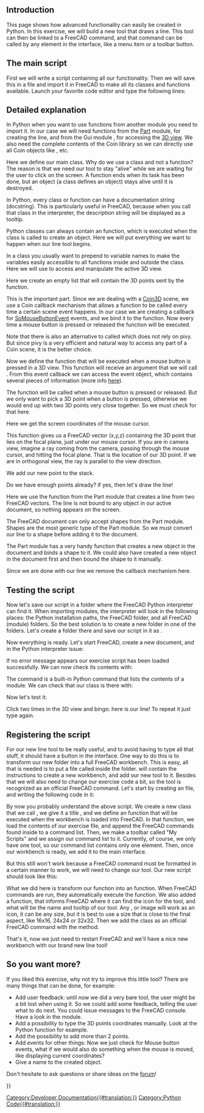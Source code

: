 <languages/>
<translate>

</translate>
{{TOCright}}
<translate>

==Introduction== <!--T:39-->

<!--T:1-->
This page shows how advanced functionality can easily be created in Python. In this exercise, we will build a new tool that draws a line. This tool can then be linked to a FreeCAD command, and that command can be called by any element in the interface, like a menu item or a toolbar button.

==The main script== <!--T:2-->

<!--T:40-->
First we will write a script containing all our functionality. Then we will save this in a file and import it in FreeCAD to make all its classes and functions available. Launch your favorite code editor and type the following lines:

</translate>
{{Code|code=
import FreeCADGui, Part
from pivy.coin import *

class line:

    """This class will create a line after the user clicked 2 points on the screen"""

    def __init__(self):
        self.view = FreeCADGui.ActiveDocument.ActiveView
        self.stack = []
        self.callback = self.view.addEventCallbackPivy(SoMouseButtonEvent.getClassTypeId(), self.getpoint)

    def getpoint(self, event_cb):
        event = event_cb.getEvent()
        if event.getState() == SoMouseButtonEvent.DOWN:
            pos = event.getPosition()
            point = self.view.getPoint(pos[0], pos[1])
            self.stack.append(point)
            if len(self.stack) == 2:
                l = Part.LineSegment(self.stack[0], self.stack[1])
                shape = l.toShape()
                Part.show(shape)
                self.view.removeEventCallbackPivy(SoMouseButtonEvent.getClassTypeId(), self.callback)
}}
<translate>

</translate>{{Top}}<translate>

==Detailed explanation== <!--T:3-->

</translate>
{{Code|code=
import Part, FreeCADGui
from pivy.coin import *
}}
<translate>

<!--T:4-->
In Python when you want to use functions from another module you need to import it. In our case we will need functions from the [[Part_Workbench|Part]] module, for creating the line, and from the Gui module {{incode|FreeCADGui}}, for accessing the [[3D_view|3D view]]. We also need the complete contents of the Coin library so we can directly use all Coin objects like {{incode|SoMouseButtonEvent}}, etc.

</translate>
{{Code|code=
class line:
}}
<translate>

<!--T:5-->
Here we define our main class. Why do we use a class and not a function? The reason is that we need our tool to stay "alive" while we are waiting for the user to click on the screen. A function ends when its task has been done, but an object (a class defines an object) stays alive until it is destroyed.

</translate>
{{Code|code=
"""This class will create a line after the user clicked 2 points on the screen"""
}}
<translate>

<!--T:6-->
In Python, every class or function can have a documentation string (docstring). This is particularly useful in FreeCAD, because when you call that class in the interpreter, the description string will be displayed as a tooltip.

</translate>
{{Code|code=
def __init__(self):
}}
<translate>

<!--T:7-->
Python classes can always contain an {{incode|__init__}} function, which is executed when the class is called to create an object. Here we will put everything we want to happen when our line tool begins.

</translate>
{{Code|code=
self.view = FreeCADGui.ActiveDocument.ActiveView
}}
<translate>

<!--T:8-->
In a class you usually want to prepend {{incode|self.}} to variable names to make the variables easily accessible to all functions inside and outside the class. Here we will use {{incode|self.view}} to access and manipulate the active 3D view.

</translate>
{{Code|code=
self.stack = []
}}
<translate>

<!--T:9-->
Here we create an empty list that will contain the 3D points sent by the {{incode|getpoint()}} function.

</translate>
{{Code|code=
self.callback = self.view.addEventCallbackPivy(SoMouseButtonEvent.getClassTypeId(), self.getpoint)
}}
<translate>

<!--T:10-->
This is the important part. Since we are dealing with a [https://github.com/coin3d/coin/wiki Coin3D] scene, we use a Coin callback mechanism that allows a function to be called every time a certain scene event happens. In our case we are creating a callback for [https://coin3d.github.io/Coin/html/classSoMouseButtonEvent.html SoMouseButtonEvent] events, and we bind it to the {{incode|getpoint()}} function. Now every time a mouse button is pressed or released the {{incode|getpoint()}} function will be executed.

<!--T:11-->
Note that there is also an alternative to {{incode|addEventCallbackPivy()}} called {{incode|addEventCallback()}} which does not rely on pivy. But since pivy is a very efficient and natural way to access any part of a Coin scene, it is the better choice.

</translate>{{Top}}<translate>

</translate>
{{Code|code=
def getpoint(self, event_cb):
}}
<translate>

<!--T:12-->
Now we define the {{incode|getpoint()}} function that will be executed when a mouse button is pressed in a 3D view. This function will receive an argument that we will call {{incode|event_cb}}. From this event callback we can access the event object, which contains several pieces of information (more info [[Code_snippets#Observe_mouse_events_in_the_3D_viewer_via_Python|here]]).

</translate>
{{Code|code=
if event.getState() == SoMouseButtonEvent.DOWN:
}}
<translate>

<!--T:13-->
The {{incode|getpoint()}} function will be called when a mouse button is pressed or released. But we only want to pick a 3D point when a button is pressed, otherwise we would end up with two 3D points very close together. So we must check for that here.

</translate>
{{Code|code=
pos = event.getPosition()
}}
<translate>

<!--T:14-->
Here we get the screen coordinates of the mouse cursor.

</translate>
{{Code|code=
point = self.view.getPoint(pos[0], pos[1])
}}
<translate>

<!--T:15-->
This function gives us a FreeCAD vector (x,y,z) containing the 3D point that lies on the focal plane, just under our mouse cursor. If you are in camera view, imagine a ray coming from the camera, passing through the mouse cursor, and hitting the focal plane. That is the location of our 3D point. If we are in orthogonal view, the ray is parallel to the view direction.

</translate>
{{Code|code=
self.stack.append(point)
}}
<translate>

<!--T:16-->
We add our new point to the stack.

</translate>
{{Code|code=
if len(self.stack) == 2:
}}
<translate>

<!--T:17-->
Do we have enough points already? if yes, then let's draw the line!

</translate>
{{Code|code=
l = Part.LineSegment(self.stack[0], self.stack[1])
}}
<translate>

<!--T:18-->
Here we use the {{incode|LineSegment()}} function from the Part module that creates a line from two FreeCAD vectors. The line is not bound to any object in our active document, so nothing appears on the screen.

</translate>
{{Code|code=
shape = l.toShape()
}}
<translate>

<!--T:19-->
The FreeCAD document can only accept shapes from the Part module. Shapes are the most generic type of the Part module. So we must convert our line to a shape before adding it to the document.

</translate>
{{Code|code=
Part.show(shape)
}}
<translate>

<!--T:20-->
The Part module has a very handy {{incode|show()}} function that creates a new object in the document and binds a shape to it. We could also have created a new object in the document first and then bound the shape to it manually.

</translate>
{{Code|code=
self.view.removeEventCallbackPivy(SoMouseButtonEvent.getClassTypeId(), self.callback)
}}
<translate>

<!--T:21-->
Since we are done with our line we remove the callback mechanism here.

</translate>{{Top}}<translate>

==Testing the script== <!--T:22-->

<!--T:44-->
Now let's save our script in a folder where the FreeCAD Python interpreter can find it. When importing modules, the interpreter will look in the following places: the Python installation paths, the FreeCAD {{FileName|bin}} folder, and all FreeCAD {{FileName|Mod}} (module) folders. So the best solution is to create a new folder in one of the {{FileName|Mod}} folders. Let's create a {{FileName|MyScripts}} folder there and save our script in it as {{FileName|exercise.py}}.

<!--T:23-->
Now everything is ready. Let's start FreeCAD, create a new document, and in the Python interpreter issue:

</translate>
{{Code|code=
import exercise
}}
<translate>

<!--T:24-->
If no error message appears our exercise script has been loaded successfully. We can now check its contents with:

</translate>
{{Code|code=
dir(exercise)
}}
<translate>

<!--T:25-->
The command {{incode|dir()}} is a built-in Python command that lists the contents of a module. We can check that our {{incode|line()}} class is there with:

</translate>
{{Code|code=
'line' in dir(exercise)
}}
<translate>

<!--T:45-->
Now let's test it:

</translate>
{{Code|code=
exercise.line()
}}
<translate>

<!--T:26-->
Click two times in the 3D view and bingo: here is our line! To repeat it just type {{incode|exercise.line()}} again.

</translate>{{Top}}<translate>

==Registering the script== <!--T:27-->

<!--T:47-->
For our new line tool to be really useful, and to avoid having to type all that stuff, it should have a button in the interface. One way to do this is to transform our new {{FileName|MyScripts}} folder into a full FreeCAD workbench. This is easy, all that is needed is to put a file called {{FileName|InitGui.py}} inside the {{FileName|MyScripts}} folder. {{FileName|InitGui.py}} will contain the instructions to create a new workbench, and add our new tool to it. Besides that we will also need to change our exercise code a bit, so the {{incode|line()}} tool is recognized as an official FreeCAD command. Let's start by creating an {{FileName|InitGui.py}} file, and writing the following code in it:

</translate>
{{Code|code=
class MyWorkbench (Workbench):

    MenuText = "MyScripts"

    def Initialize(self):
        import exercise
        commandslist = ["line"]
        self.appendToolbar("My Scripts", commandslist)

Gui.addWorkbench(MyWorkbench())
}}
<translate>

<!--T:28-->
By now you probably understand the above script. We create a new class that we call {{incode|MyWorkbench}}, we give it a title {{incode|MenuText}}, and we define an {{incode|Initialize()}} function that will be executed when the workbench is loaded into FreeCAD. In that function, we load the contents of our exercise file, and append the FreeCAD commands found inside to a command list. Then, we make a toolbar called "My Scripts" and we assign our command list to it. Currently, of course, we only have one tool, so our command list contains only one element. Then, once our workbench is ready, we add it to the main interface.

<!--T:29-->
But this still won't work because a FreeCAD command must be formatted in a certain manner to work, we will need to change our {{incode|line()}} tool. Our new {{FileName|exercise.py}} script should look like this:

</translate>
{{Code|code=
import FreeCADGui, Part
from pivy.coin import *

class line:

    """This class will create a line after the user clicked 2 points on the screen"""

    def Activated(self):
        self.view = FreeCADGui.ActiveDocument.ActiveView
        self.stack = []
        self.callback = self.view.addEventCallbackPivy(SoMouseButtonEvent.getClassTypeId(), self.getpoint)

    def getpoint(self, event_cb):
        event = event_cb.getEvent()
        if event.getState() == SoMouseButtonEvent.DOWN:
            pos = event.getPosition()
            point = self.view.getPoint(pos[0], pos[1])
            self.stack.append(point)
            if len(self.stack) == 2:
                l = Part.LineSegment(self.stack[0], self.stack[1])
                shape = l.toShape()
                Part.show(shape)
                self.view.removeEventCallbackPivy(SoMouseButtonEvent.getClassTypeId(), self.callback)

    def GetResources(self):
        return {'Pixmap': 'path_to_an_icon/line_icon.png', 'MenuText': 'Line', 'ToolTip': 'Creates a line by clicking 2 points on the screen'}

FreeCADGui.addCommand('line', line())
}}
<translate>

<!--T:30-->
What we did here is transform our {{incode|__init__()}} function into an {{incode|Activated()}} function. When FreeCAD commands are run, they automatically execute the {{incode|Activated()}} function. We also added a {{incode|GetResources()}} function, that informs FreeCAD where it can find the icon for the tool, and what will be the name and tooltip of our tool. Any {{FileName|jpg}}, {{FileName|png}} or {{FileName|svg}} image will work as an icon, it can be any size, but it is best to use a size that is close to the final aspect, like 16x16, 24x24 or 32x32.
Then we add the {{incode|line()}} class as an official FreeCAD command with the {{incode|addCommand()}} method.

<!--T:31-->
That's it, now we just need to restart FreeCAD and we'll have a nice new workbench with our brand new line tool!

</translate>{{Top}}<translate>

==So you want more?== <!--T:32-->

<!--T:33-->
If you liked this exercise, why not try to improve this little tool? There are many things that can be done, for example:
* Add user feedback: until now we did a very bare tool, the user might be a bit lost when using it. So we could add some feedback, telling the user what to do next. You could issue messages to the FreeCAD console. Have a look in the {{incode|FreeCAD.Console}} module.
* Add a possibility to type the 3D points coordinates manually. Look at the Python {{incode|input()}} function for example.
* Add the possibility to add more than 2 points.
* Add events for other things: Now we just check for Mouse button events, what if we would also do something when the mouse is moved, like displaying current coordinates?
* Give a name to the created object.

<!--T:49-->
Don't hesitate to ask questions or share ideas on the [https://forum.freecadweb.org/ forum]!

</translate>{{Top}}<translate>

</translate>
{{Powerdocnavi{{#translation:}}}}
[[Category:Developer Documentation{{#translation:}}]]
[[Category:Python Code{{#translation:}}]]
{{clear}}